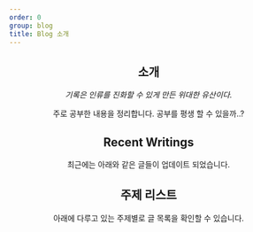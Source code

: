 ```yaml
---
order: 0
group: blog
title: Blog 소개
---
```


<Header />

## 소개

*기록은 인류를 진화할 수 있게 만든 위대한 유산이다.*

주로 공부한 내용을 정리합니다. 공부를 평생 할 수 있을까..?

## Recent Writings

최근에는 아래와 같은 글들이 업데이트 되었습니다.

<RecentWritings />

## 주제 리스트

아래에 다루고 있는 주제별로 글 목록을 확인할 수 있습니다.

<TagSummary />